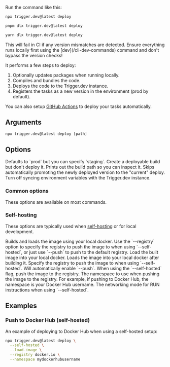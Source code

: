 
Run the command like this:

<CodeGroup>

```bash npm
npx trigger.dev@latest deploy
```

```bash pnpm
pnpm dlx trigger.dev@latest deploy
```

```bash yarn
yarn dlx trigger.dev@latest deploy
```

</CodeGroup>

<Warning>
  This will fail in CI if any version mismatches are detected. Ensure everything runs locally first
  using the [dev](/cli-dev-commands) command and don't bypass the version checks!
</Warning>

It performs a few steps to deploy:

1. Optionally updates packages when running locally.
2. Compiles and bundles the code.
3. Deploys the code to the Trigger.dev instance.
4. Registers the tasks as a new version in the environment (prod by default).

You can also setup [GitHub Actions](/github-actions) to deploy your tasks automatically.

## Arguments

```
npx trigger.dev@latest deploy [path]
```

<ProjectPathArg />

## Options

<ConfigFileOption />

<ProjectRefOption />

<EnvFileOption />

<SkipUpdateCheckOption />

<ParamField body="Environment" type="--env | -e">
  Defaults to `prod` but you can specify `staging`.
</ParamField>

<ParamField body="Dry run" type="--dry-run">
  Create a deployable build but don't deploy it. Prints out the build path so you can inspect it.
</ParamField>

<ParamField body="Skip promotion" type="--skip-promotion">
  Skips automatically promoting the newly deployed version to the "current" deploy.
</ParamField>

<ParamField body="Skip syncing env vars" type="--skip-sync-env-vars">
  Turn off syncing environment variables with the Trigger.dev instance.
</ParamField>

### Common options

These options are available on most commands.

<CommonOptions />

### Self-hosting

These options are typically used when [self-hosting](/open-source-self-hosting) or for local development.

<ParamField body="Self-hosted (builds locally)" type="--self-hosted">
  Builds and loads the image using your local docker. Use the `--registry` option to specify the
  registry to push the image to when using `--self-hosted`, or just use `--push` to push to the
  default registry.
</ParamField>

<ParamField body="Skip deploying the image" type="--skip-deploy | -D">
  Load the built image into your local docker.
</ParamField>

<ParamField body="Load image" type="--load-image">
  Loads the image into your local docker after building it.
</ParamField>

<ParamField body="Registry" type="--registry">
  Specify the registry to push the image to when using `--self-hosted`. Will automatically enable
  `--push`.
</ParamField>

<ParamField body="Push image" type="--push">
  When using the `--self-hosted` flag, push the image to the registry.
</ParamField>

<ParamField body="Namespace" type="--namespace">
  The namespace to use when pushing the image to the registry. For example, if pushing to Docker
  Hub, the namespace is your Docker Hub username.
</ParamField>

<ParamField body="Network" type="--network">
  The networking mode for RUN instructions when using `--self-hosted`.
</ParamField>

## Examples

### Push to Docker Hub (self-hosted)

An example of deploying to Docker Hub when using a self-hosted setup:

```bash
npx trigger.dev@latest deploy \
  --self-hosted \
  --load-image \
  --registry docker.io \
  --namespace mydockerhubusername
```
